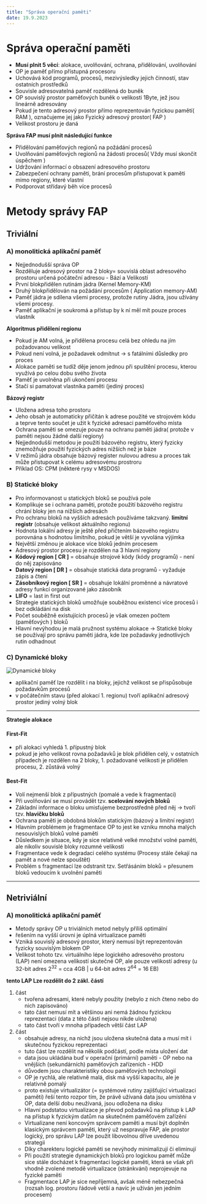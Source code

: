 ```yaml
---
title: "Správa operační paměti"
date: 19.9.2023
---
```


# Správa operační paměti
- **Musí plnit 5 věcí**: alokace, uvolňování, ochrana, přidělování, uvolňování
- OP je paměť přímo přístupná procesoru
- Uchovává kód programů, procesů, mezivýsledky jejich činností, stav ostatních prostředků
- Souvisle adresovatelná paměť rozdělená do buněk
- OP souvislý prostor paměťových buněk o velikosti 1Byte, jež jsou lineárně adresovány
- Pokud je tento adresový prostor přímo reprezentován fyzickou pamětí( RAM ), označujeme jej jako Fyzický adresový prostor( FAP )
- Velikost prostoru je daná

**Správa FAP musí plnit následující funkce**

- Přidělování paměťových regionů na požádání procesů
- Uvolňování paměťových regionů na žádosti procesů( Vždy musí skončit úspěchem )
- Udržování informací o obsazení adresového prostoru
- Zabezpečení ochrany paměti, brání procesům přistupovat k paměti mimo regiony, které vlastní
- Podporovat střídavý běh více procesů

# Metody správy FAP

## Triviální

### A) monolitická aplikační paměť
- Nejjednodušší správa OP
- Rozděluje adresový prostor na 2 bloky= souvislá oblast adresového prostoru určená počáteční adresou - Bází a Velikostí
- První blokpřidělen rutinám jádra (Kernel Memory-KM)
- Druhý blokpřidělován na požádání procesům ( Application memory-AM)
- Paměť jádra je sdílena všemi procesy, protože rutiny Jádra, jsou užívány všemi procesy.
- Paměť aplikační je soukromá a přístup by k ní měl mít pouze proces vlastník

**Algoritmus přidělení regionu**
- Pokud je AM volná, je přidělena procesu celá bez ohledu na jím požadovanou velikost
- Pokud není volná, je požadavek odmítnut → s fatálními důsledky pro proces
- Alokace paměti se tudíž děje jenom jednou při spuštění procesu, kterou využívá po celou dobu svého života
- Paměť je uvolněna při ukončení procesu
- Stačí si pamatovat vlastníka paměti (jediný proces)

**Bázový registr**
- Uložena adresa toho prostoru
- Jeho obsah je automaticky přičítán k adrese použité ve strojovém kódu a teprve tento součet je užit k fyzické adresaci paměťového místa
- Ochrana paměti se omezuje pouze na ochranu paměti jádra( protože v paměti nejsou žádné další regiony)
- Nejjednodušší metodou je použití bázového registru, který fyzicky znemožňuje použití fyzických adres nižších než je báze
- V režimů jádra obsahuje bázový register nulovou adresu a proces tak může přistupovat k celému adresovému prostroru
- Příklad OS: CPM (některé rysy v MSDOS)

### B) Statické bloky
- Pro informovanost u statických bloků se používá pole
- Komplikuje se i ochrana paměti, protože použití bázového registru chrání bloky jen na nižších adresách
- Pro ochranu bloků na vyšších adresách používáme takzvaný. **limitní registr** (obsahuje velikost aktuálního regionu)
- Hodnota lokální adresy je ještě před přičtením bázového registru porovnána s hodnotou limitního, pokud je větší je vyvolána výjimka
- Největší změnou je alokace více bloků jedním procesem
- Adresový prostor procesu je rozdělen na 3 hlavní regiony
- **Kódový region [ CR ]** = obsahuje strojové kódy (kódy programů) - není do něj zapisováno
- **Datový region [ DR ]** = obsahuje statická data programů - vyžaduje zápis a čtení
- **Zásobníkový region [ SR ]** = obsahuje lokální proměnné a návratové adresy funkcí organizované jako zásobník
- **LIFO** = last in first out
- Strategie statických bloků umožňuje souběžnou existenci více procesů i bez odkládání na disk
- Počet souběžně existujících procesů je však omezen počtem (paměťových ) bloků
- Hlavní nevýhodou je malá pružnost systému alokace → Statické bloky se používají pro správu paměti jádra, kde lze požadavky jednotlivých rutin odhadnout

### C) Dynamické bloky

![Dynamické bloky](./imgs/dynamickebloky.png)

- aplikační paměť lze rozdělit i na bloky, jejichž velikost se přispůsobuje požadavkům procesů
- v počátečním stavu (před alokací 1. regionu) tvoří aplikační adresový prostor jediný volný blok

---

**Strategie alokace**

#### First-Fit
- při alokaci vyhledá 1. přípustný blok
- pokud je jeho velikost rovna požadavků je blok přidělen celý, v ostatních případech je rozdělen na 2 bloky, 1. požadované velikosti je přidělen procesu, 2. zůstává volný

#### Best-Fit
- Volí nejmenší blok z přípustných (pomalé a vede k fragmentaci)
- Při uvolňování se musí provádět tzv. **scelování nových bloků**
- Základní informace o bloku umisťujeme bezprostředně před něj → tvoří tzv. **hlavičku bloků**
- Ochrana paměti je obdobná blokům statickým (bázový a limitní registr)
- Hlavním problémem je fragmentace OP to jest ke vzniku mnoha malých nesouvislých bloků volné paměti
- Důsledkem je situace, kdy je sice relativně velké množství volné paměti, ale nikoliv souvislé bloky rozumné velikosti
- Fragmentace vede k degradaci celého systému (Procesy stále čekají na pamět a nové nelze spouštět)
- Problém s fragmentací lze odstranit tzv. Setřásáním bloků = přesunem bloků vedoucím k uvolnění paměti

---

## Netriviální

### A) monolitická aplikační paměť
- Metody správy OP u triviálních metod nebyly příliš optimální
- řešením na vyšší úrovni je úplná virtualizace paměti
- Vzniká souvislý adresový prostor, který nemusí být reprezentován fyzicky souvislým blokem OP
- Velikost tohoto tzv. virtuálního lépe logického adresového prostoru (LAP) není omezena velikostí skutečné OP, ale pouze velikostí adresy (u 32-bit adres ${2^{32}}$ = cca 4GB | u 64-bit adres ${2^{64}}$ = 16 EB)

**tento LAP Lze rozdělit do 2 zákl. částí**

1. část
    - tvořena adresami, které nebyly použity (nebylo z nich čteno nebo do nich zapisováno)
    - tato část nemusí mít a většinou ani nemá žádnou fyzickou reprezentaci (data z této části nejsou nikde uložena)
    - tato část tvoří v mnoha případech větší část LAP
2. část
    - obsahuje adresy, na nichž jsou uložena skutečná data a musí mít i skutečnou fyzickou reprezentaci
    - tuto část lze rozdělit na několik podčástí, podle místa uložení dat
    - data jsou ukládána buď v operační (primární) paměti - OP nebo na vnějších (sekundárních) paměťových zařízeních - HDD
    - důvodem jsou charakteristiky obou paměťových technologií
    - OP je rychlá, ale relativně malá, disk má vyšší kapacitu, ale je relativně pomalý
    - proto existuje virtualizátor (= systémové rutiny zajišťující virtualizaci paměti) řeší tento rozpor tím, že právě užívaná data jsou umístěna v OP, data delší dobu neužívaná, jsou odložena na disku
    - Hlavní podstatou virtualizace je převod požadavků na přístup k LAP na přístup k fyzickým datům na skutečném paměťovém zařízění
    - Virtualizane není koncovým správcem paměti a musí být doplněn klasickým správcem paměti, který už nespravuje FAP, ale prostor logický, pro správu LAP lze použit libovolnou dříve uvedenou strategii
    - Díky charekteru logické paměti se nevýhody minimalizují či eliminují
    - Při použití strategie dynamických bloků pro logickou paměť může sice stále docházet k fragmentaci logické paměti, která se však při vhodně zvolené metodě virtualizace (stránkvání) neprojevuje na fyzické paměti
    - Fragmentace LAP je sice nepříjemná, avšak méně nebezpečná (rozsah log. prostoru řádově vetší a navíc je užíván jen jedním procesem)